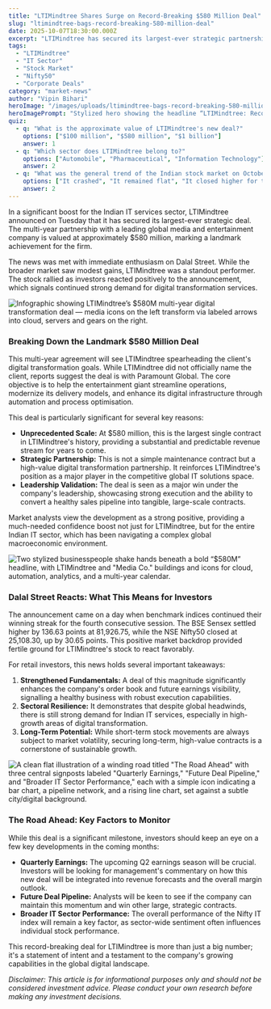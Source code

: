 ```yaml
---
title: "LTIMindtree Shares Surge on Record-Breaking $580 Million Deal"
slug: "ltimindtree-bags-record-breaking-580-million-deal"
date: 2025-10-07T18:30:00.000Z
excerpt: "LTIMindtree has secured its largest-ever strategic partnership, a multi-year agreement with a global media and entertainment giant valued at approximately $580 million. The news sent the company's shares soaring and created a positive buzz across the IT sector."
tags:
  - "LTIMindtree"
  - "IT Sector"
  - "Stock Market"
  - "Nifty50"
  - "Corporate Deals"
category: "market-news"
author: "Vipin Bihari"
heroImage: "/images/uploads/ltimindtree-bags-record-breaking-580-million-deal/hero-image.jpg"
heroImagePrompt: "Stylized hero showing the headline “LTIMindtree: Record $580M Deal,” a rising stock chart with an orange upward arrow, and media-to-cloud network icons symbolizing digital transformation."
quiz:
  - q: "What is the approximate value of LTIMindtree's new deal?"
    options: ["$100 million", "$580 million", "$1 billion"]
    answer: 1
  - q: "Which sector does LTIMindtree belong to?"
    options: ["Automobile", "Pharmaceutical", "Information Technology"]
    answer: 2
  - q: "What was the general trend of the Indian stock market on October 7, 2025?"
    options: ["It crashed", "It remained flat", "It closed higher for the fourth consecutive day"]
    answer: 2
---
```


In a significant boost for the Indian IT services sector, LTIMindtree announced on Tuesday that it has secured its largest-ever strategic deal. The multi-year partnership with a leading global media and entertainment company is valued at approximately $580 million, marking a landmark achievement for the firm.

The news was met with immediate enthusiasm on Dalal Street. While the broader market saw modest gains, LTIMindtree was a standout performer. The stock rallied as investors reacted positively to the announcement, which signals continued strong demand for digital transformation services.

![Infographic showing LTIMindtree’s $580M multi-year digital transformation deal — media icons on the left transform via labeled arrows into cloud, servers and gears on the right.](/images/uploads/ltimindtree-bags-record-breaking-580-million-deal/image1.png)

### Breaking Down the Landmark $580 Million Deal

This multi-year agreement will see LTIMindtree spearheading the client's digital transformation goals. While LTIMindtree did not officially name the client, reports suggest the deal is with Paramount Global. The core objective is to help the entertainment giant streamline operations, modernize its delivery models, and enhance its digital infrastructure through automation and process optimisation.

This deal is particularly significant for several key reasons:

*   **Unprecedented Scale:** At $580 million, this is the largest single contract in LTIMindtree's history, providing a substantial and predictable revenue stream for years to come.
*   **Strategic Partnership:** This is not a simple maintenance contract but a high-value digital transformation partnership. It reinforces LTIMindtree's position as a major player in the competitive global IT solutions space.
*   **Leadership Validation:** The deal is seen as a major win under the company's leadership, showcasing strong execution and the ability to convert a healthy sales pipeline into tangible, large-scale contracts.

Market analysts view the development as a strong positive, providing a much-needed confidence boost not just for LTIMindtree, but for the entire Indian IT sector, which has been navigating a complex global macroeconomic environment.

![Two stylized businesspeople shake hands beneath a bold “$580M” headline, with LTIMindtree and "Media Co." buildings and icons for cloud, automation, analytics, and a multi-year calendar.](/images/uploads/ltimindtree-bags-record-breaking-580-million-deal/ltimindtree-stock-growth.png)

### Dalal Street Reacts: What This Means for Investors

The announcement came on a day when benchmark indices continued their winning streak for the fourth consecutive session. The BSE Sensex settled higher by 136.63 points at 81,926.75, while the NSE Nifty50 closed at 25,108.30, up by 30.65 points. This positive market backdrop provided fertile ground for LTIMindtree's stock to react favorably.

For retail investors, this news holds several important takeaways:

1.  **Strengthened Fundamentals:** A deal of this magnitude significantly enhances the company's order book and future earnings visibility, signalling a healthy business with robust execution capabilities.
2.  **Sectoral Resilience:** It demonstrates that despite global headwinds, there is still strong demand for Indian IT services, especially in high-growth areas of digital transformation.
3.  **Long-Term Potential:** While short-term stock movements are always subject to market volatility, securing long-term, high-value contracts is a cornerstone of sustainable growth.

![A clean flat illustration of a winding road titled "The Road Ahead" with three central signposts labeled "Quarterly Earnings," "Future Deal Pipeline," and "Broader IT Sector Performance," each with a simple icon indicating a bar chart, a pipeline network, and a rising line chart, set against a subtle city/digital background.](/images/uploads/ltimindtree-bags-record-breaking-580-million-deal/image2.png)

### The Road Ahead: Key Factors to Monitor

While this deal is a significant milestone, investors should keep an eye on a few key developments in the coming months:

*   **Quarterly Earnings:** The upcoming Q2 earnings season will be crucial. Investors will be looking for management's commentary on how this new deal will be integrated into revenue forecasts and the overall margin outlook.
*   **Future Deal Pipeline:** Analysts will be keen to see if the company can maintain this momentum and win other large, strategic contracts.
*   **Broader IT Sector Performance:** The overall performance of the Nifty IT index will remain a key factor, as sector-wide sentiment often influences individual stock performance.

This record-breaking deal for LTIMindtree is more than just a big number; it's a statement of intent and a testament to the company's growing capabilities in the global digital landscape.

*Disclaimer: This article is for informational purposes only and should not be considered investment advice. Please conduct your own research before making any investment decisions.*